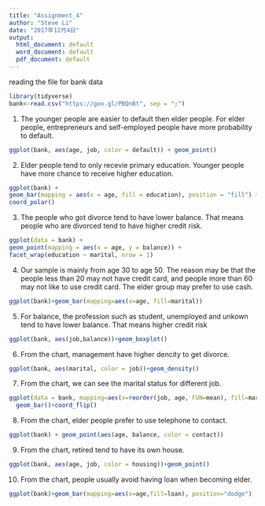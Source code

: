 ```yaml
---
title: "Assignment_4"
author: "Steve Li"
date: "2017年12月4日"
output:
  html_document: default
  word_document: default
  pdf_document: default
---
```


reading the file for bank data
```r
library(tidyverse)
bank<-read.csv("https://goo.gl/PBQnBt", sep = ";")

```

1. The younger people are easier to default then elder people.
   For elder people, entrepreneurs and self-employed people have more probability to default.
```r
ggplot(bank, aes(age, job, color = default)) + geom_point()
```

2. Elder people tend to only recevie primary education. Younger people have more chance to      receive higher education.

```r
ggplot(bank) +
geom_bar(mapping = aes(x = age, fill = education), position = "fill") +
coord_polar()
```

3. The people who got divorce tend to have lower balance. That means people who are divorced    tend to have higher credit risk.

```r
ggplot(data = bank) +
geom_point(mapping = aes(x = age, y = balance)) +
facet_wrap(education ~ marital, nrow = 1)
```

4. Our sample is mainly from age 30 to age 50. The reason may be that the people less than 20 may not have credit card, and people more than 60 may not like to use credit card. The elder group may prefer to use cash. 

```r
ggplot(bank)+geom_bar(mapping=aes(x=age, fill=marital))
```

5. For balance, the profession such as student, unemployed and unkown tend to have lower balance. That means higher credit risk

```r
ggplot(bank, aes(job,balance))+geom_boxplot()
```

6. From the chart, management have higher dencity to get divorce. 

```r
ggplot(bank, aes(marital, color = job))+geom_density()
```

7. From the chart, we can see the marital status for different job.

```r
ggplot(data = bank, mapping=aes(x=reorder(job, age, FUN=mean), fill=marital))+
  geom_bar()+coord_flip()
```

8. From the chart, elder people prefer to use telephone to contact.

```r
ggplot(bank) + geom_point(aes(age, balance, color = contact))
```

9. From the chart, retired tend to have its own house. 

```r
ggplot(bank, aes(age, job, color = housing))+geom_point()
```

10. From the chart, people usually avoid having loan when becoming elder. 

```r
ggplot(bank)+geom_bar(mapping=aes(x=age,fill=loan), position="dodge")
```



